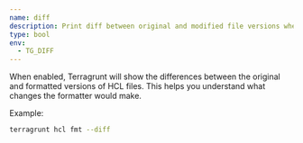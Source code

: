```yaml
---
name: diff
description: Print diff between original and modified file versions when running with 'hclfmt'.
type: bool
env:
  - TG_DIFF
---
```


When enabled, Terragrunt will show the differences between the original and formatted versions of HCL files. This helps you understand what changes the formatter would make.

Example:

```bash
terragrunt hcl fmt --diff
```
